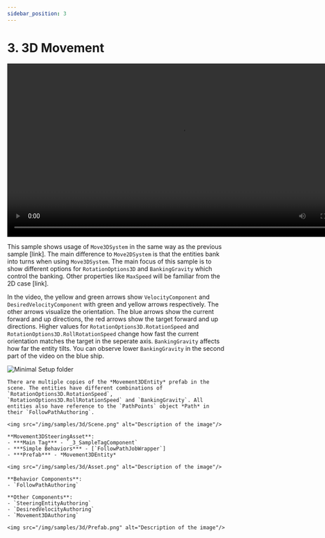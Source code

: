 ```yaml
---
sidebar_position: 3
---
```



# 3. 3D Movement

<video controls width="800">
  <source src="/videos/samples/3d/Video.mp4" type="video/mp4" />
  Your browser does not support the video tag.
</video>

This sample shows usage of `Move3DSystem` in the same way as the previous sample [link]. The main difference to `Move2DSystem` is that the entities bank into turns when using `Move3DSystem`. The main focus of this sample is to show different options for `RotationOptions3D` and `BankingGravity` which control the banking. Other properties like `MaxSpeed` will be familiar from the 2D case [link]. 

In the video, the yellow and green arrows show `VelocityComponent` and `DesiredVelocityComponent` with green and yellow arrows respectively. The other arrows visualize the orientation. The blue arrows show the current forward and up directions, the red arrows show the target forward and up directions. Higher values for `RotationOptions3D.RotationSpeed` and `RotationOptions3D.RollRotationSpeed` change how fast the current orientation matches the target in the seperate axis. `BankingGravity` affects how far the entity tilts. You can observe lower `BankingGravity` in the second part of the video on the blue ship.

![Minimal Setup folder](/img/samples/3d/Folder.png)

<Tabs>
  <TabItem value="first" label="Scene"> 

    There are multiple copies of the *Movement3DEntity* prefab in the scene. The entities have different combinations of `RotationOptions3D.RotationSpeed`, `RotationOptions3D.RollRotationSpeed` and `BankingGravity`. All entities also have reference to the `PathPoints` object *Path* in their `FollowPathAuthoring`.

    <img src="/img/samples/3d/Scene.png" alt="Description of the image"/>

  </TabItem>
  
  <TabItem value="second" label="Steering System Asset"> 

    **Movement3DSteeringAsset**:
    - ***Main Tag*** - `_3_SampleTagComponent`
    - ***Simple Behaviors*** - [`FollowPathJobWrapper`]
    - ***Prefab*** - *Movement3DEntity*

    <img src="/img/samples/3d/Asset.png" alt="Description of the image"/>

  </TabItem>
  
  <TabItem value="third" label="Prefab"> 
    
    **Behavior Components**:
    - `FollowPathAuthoring`

    **Other Components**:
    - `SteeringEntityAuthoring`
    - `DesiredVelocityAuthoring`
    - `Movement3DAuthoring`
    
    <img src="/img/samples/3d/Prefab.png" alt="Description of the image"/>

  </TabItem>
</Tabs>